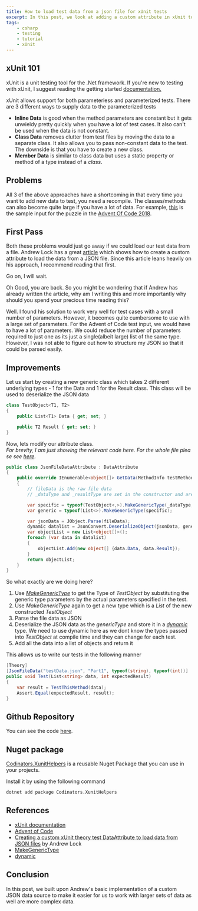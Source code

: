 ```yaml
---
title: How to load test data from a json file for xUnit tests
excerpt: In this post, we look at adding a custom attribute in xUnit to load test data from a json file.
tags:
    - csharp
    - testing
    - tutorial
    - xUnit
---
```


## xUnit 101

xUnit is a unit testing tool for the .Net framework. If you're new to testing with xUnit, I suggest reading the getting started [documentation.](https://xunit.github.io/docs/getting-started-dotnet-core.html)

xUnit allows support for both parameterless and parameterized tests. There are 3 different ways to supply data to the parameterized tests

-   **Inline Data** is good when the method parameters are constant but it gets unwieldy pretty quickly when you have a lot of test cases. It also can't be used when the data is not constant.
-   **Class Data** removes clutter from test files by moving the data to a separate class. It also allows you to pass non-constant data to the test. The downside is that you have to create a new class.
-   **Member Data** is similar to class data but uses a static property or method of a type instead of a _class_.

## Problems

All 3 of the above approaches have a shortcoming in that every time you want to add new data to test, you need a recompile. The classes/methods can also become quite large if you have a lot of data. For example, [this](https://github.com/AnkurSheel/AdventOfCode2018/blob/84f0174ce6d35bef70e45b1713d2e23272dc5a29/AdventOfCode2018.Tests/Day1/testData.json#L37-L1054) is the sample input for the puzzle in the [Advent Of Code 2018](https://adventofcode.com/2018).

## First Pass

Both these problems would just go away if we could load our test data from a file. Andrew Lock has a great [article](https://andrewlock.net/creating-a-custom-xunit-theory-test-dataattribute-to-load-data-from-json-files/) which shows how to create a custom attribute to load the data from a JSON file. Since this article leans heavily on his approach, I recommend reading that first.

Go on, I will wait.

Oh Good, you are back. So you might be wondering that if Andrew has already written the article, why am I writing this and more importantly why should you spend your precious time reading this?

Well. I found his solution to work very well for test cases with a small number of parameters. However, it becomes quite cumbersome to use with a large set of parameters. For the Advent of Code test input, we would have to have a lot of parameters. We could reduce the number of parameters required to just one as its just a single(albeit large) list of the same type. However, I was not able to figure out how to structure my JSON so that it could be parsed easily.

## Improvements

Let us start by creating a new generic class which takes 2 different underlying types - 1 for the Data and 1 for the Result class. This class will be used to deserialize the JSON data

```csharp
class TestObject<T1, T2>
{
	public List<T1> Data { get; set; }

	public T2 Result { get; set; }
}
```

Now, lets modify our attribute class. _For brevity, I am just showing the relevant code here. For the whole file please see [here](https://github.com/AnkurSheel/xUnitHelpers/blob/master/xUnitHelpers/JsonFileDataAttribute.cs)_.

```csharp
public class JsonFileDataAttribute : DataAttribute
{
	public override IEnumerable<object[]> GetData(MethodInfo testMethod)
	{
		// fileData is the raw file data
		// _dataType and _resultType are set in the constructor and are the types for the input data and the result

		var specific = typeof(TestObject<,>).MakeGenericType(_dataType, _resultType);
		var generic = typeof(List<>).MakeGenericType(specific);

		var jsonData = JObject.Parse(fileData);
		dynamic datalist = JsonConvert.DeserializeObject(jsonData, generic);
		var objectList = new List<object[]>();
		foreach (var data in datalist)
		{
			objectList.Add(new object[] {data.Data, data.Result});
		}
		return objectList;
	}
}
```

So what exactly are we doing here?

1. Use _[MakeGenericType](<https://docs.microsoft.com/en-us/dotnet/api/system.type.makegenerictype?f1url=https%3A%2F%2Fmsdn.microsoft.com%2Fquery%2Fdev15.query%3FappId%3DDev15IDEF1%26l%3DEN-US%26k%3Dk(System.Type.MakeGenericType);k(DevLang-csharp)%26rd%3Dtrue&view=netframework-4.7.2>)_ to get the Type of _TestObject_ by substituting the generic type parameters by the actual parameters specified in the test.
2. Use _MakeGenericType_ again to get a new type which is a _List_ of the new constructed _TestObject_
3. Parse the file data as JSON
4. Deserialize the JSON data as the _genericType_ and store it in a _[dynamic](<https://docs.microsoft.com/en-us/dotnet/csharp/language-reference/keywords/dynamic?f1url=https%3A%2F%2Fmsdn.microsoft.com%2Fquery%2Fdev15.query%3FappId%3DDev15IDEF1%26l%3DEN-US%26k%3Dk(dynamic_CSharpKeyword)%3Bk(DevLang-csharp)%26rd%3Dtrue>)_ type. We need to use dynamic here as we dont know the types passed into _TestObject_ at compile time and they can change for each test.
5. Add all the data into a list of objects and return it

This allows us to write our tests in the following manner

```csharp
[Theory]
[JsonFileData("testData.json", "Part1", typeof(string), typeof(int))]
public void Test(List<string> data, int expectedResult)
{
	var result = TestThisMethod(data);
	Assert.Equal(expectedResult, result);
}
```

## Github Repository

You can see the code [here](https://github.com/AnkurSheel/xUnitHelpers).

## Nuget package

[Codinators.XunitHelpers](https://www.nuget.org/packages/Codinators.XunitHelpers/) is a reusable Nuget Package that you can use in your projects.

Install it by using the following command

```bash
dotnet add package Codinators.XunitHelpers
```

## References

-   [xUnit documentation](https://xunit.github.io/docs/getting-started-dotnet-core.html)
-   [Advent of Code](https://adventofcode.com)
-   [Creating a custom xUnit theory test DataAttribute to load data from JSON files](https://andrewlock.net/creating-a-custom-xunit-theory-test-dataattribute-to-load-data-from-json-files/) by Andrew Lock
-   [MakeGenericType](<https://docs.microsoft.com/en-us/dotnet/api/system.type.makegenerictype?f1url=https%3A%2F%2Fmsdn.microsoft.com%2Fquery%2Fdev15.query%3FappId%3DDev15IDEF1%26l%3DEN-US%26k%3Dk(System.Type.MakeGenericType);k(DevLang-csharp)%26rd%3Dtrue&view=netframework-4.7.2>)
-   [dynamic](<https://docs.microsoft.com/en-us/dotnet/csharp/language-reference/keywords/dynamic?f1url=https%3A%2F%2Fmsdn.microsoft.com%2Fquery%2Fdev15.query%3FappId%3DDev15IDEF1%26l%3DEN-US%26k%3Dk(dynamic_CSharpKeyword)%3Bk(DevLang-csharp)%26rd%3Dtrue>)

## Conclusion

In this post, we built upon Andrew's basic implementation of a custom JSON data source to make it easier for us to work with larger sets of data as well are more complex data.
